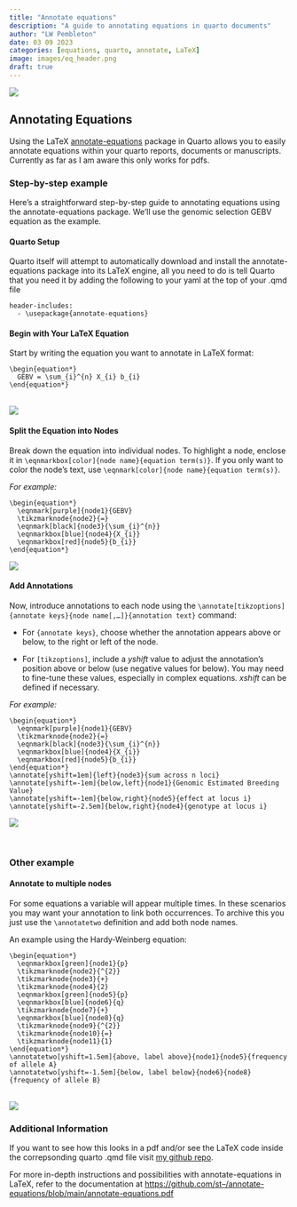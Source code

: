 ```yaml
---
title: "Annotate equations"
description: "A guide to annotating equations in quarto documents"
author: "LW Pembleton"
date: 03 09 2023
categories: [equations, quarto, annotate, LaTeX]
image: images/eq_header.png
draft: true
---
```


![](images/eq_header.png)

## Annotating Equations

Using the LaTeX [annotate-equations](https://github.com/st--/annotate-equations) package in Quarto allows you to easily annotate equations within your quarto reports, documents or manuscripts. Currently as far as I am aware this only works for pdfs.

### Step-by-step example

Here's a straightforward step-by-step guide to annotating equations using the annotate-equations package. We'll use the genomic selection GEBV equation as the example.

#### Quarto Setup

Quarto itself will attempt to automatically download and install the annotate-equations package into its LaTeX engine, all you need to do is tell Quarto that you need it by adding the following to your yaml at the top of your .qmd file

```         
header-includes:
  - \usepackage{annotate-equations}
```

#### Begin with Your LaTeX Equation

Start by writing the equation you want to annotate in LaTeX format:

```         
\begin{equation*}
  GEBV = \sum_{i}^{n} X_{i} b_{i}
\end{equation*}
```

\
![](images/gebv_1.png)

#### Split the Equation into Nodes

Break down the equation into individual nodes. To highlight a node, enclose it in `\eqnmarkbox[color]{node name}{equation term(s)}`. If you only want to color the node's text, use `\eqnmark[color]{node name}{equation term(s)}`.

*For example:*

```         
\begin{equation*}
  \eqnmark[purple]{node1}{GEBV}
  \tikzmarknode{node2}{=}
  \eqnmark[black]{node3}{\sum_{i}^{n}}
  \eqnmarkbox[blue]{node4}{X_{i}}
  \eqnmarkbox[red]{node5}{b_{i}}
\end{equation*} 
```

![](images/gebv_2.png)\

#### Add Annotations

Now, introduce annotations to each node using the `\annotate[tikzoptions]{annotate keys}{node name[,…]}{annotation text}` command:

-   For `{annotate keys}`, choose whether the annotation appears above or below, to the right or left of the node.

-   For `[tikzoptions]`, include a *yshift* value to adjust the annotation's position above or below (use negative values for below). You may need to fine-tune these values, especially in complex equations. *xshift* can be defined if necessary.

*For example:*

```         
\begin{equation*}
  \eqnmark[purple]{node1}{GEBV}
  \tikzmarknode{node2}{=}
  \eqnmark[black]{node3}{\sum_{i}^{n}}
  \eqnmarkbox[blue]{node4}{X_{i}}
  \eqnmarkbox[red]{node5}{b_{i}}
\end{equation*}
\annotate[yshift=1em]{left}{node3}{sum across n loci} 
\annotate[yshift=-1em]{below,left}{node1}{Genomic Estimated Breeding Value} 
\annotate[yshift=-1em]{below,right}{node5}{effect at locus i} 
\annotate[yshift=-2.5em]{below,right}{node4}{genotype at locus i}
```

![](images/gebv_3.png)\

\

### Other example

#### Annotate to multiple nodes

For some equations a variable will appear multiple times. In these scenarios you may want your annotation to link both occurrences. To archive this you just use the `\annotatetwo` definition and add both node names.

An example using the Hardy-Weinberg equation:\

```         
\begin{equation*}
  \eqnmarkbox[green]{node1}{p}
  \tikzmarknode{node2}{^{2}}
  \tikzmarknode{node3}{+}
  \tikzmarknode{node4}{2}
  \eqnmarkbox[green]{node5}{p}
  \eqnmarkbox[blue]{node6}{q}
  \tikzmarknode{node7}{+}
  \eqnmarkbox[blue]{node8}{q}
  \tikzmarknode{node9}{^{2}}
  \tikzmarknode{node10}{=}
  \tikzmarknode{node11}{1}
\end{equation*}
\annotatetwo[yshift=1.5em]{above, label above}{node1}{node5}{frequency of allele A} 
\annotatetwo[yshift=-1.5em]{below, label below}{node6}{node8}{frequency of allele B} 
```

\
![](images/eq2.png)

### Additional Information

If you want to see how this looks in a pdf and/or see the LaTeX code inside the correpsonding quarto .qmd file visit [my github repo](https://github.com/lpembleton/annotate-equations).

For more in-depth instructions and possibilities with annotate-equations in LaTeX, refer to the documentation at [https://github.com/st--/annotate-equations/blob/main/annotate-equations.pdf](https://github.com/st–/annotate-equations/blob/main/annotate-equations.pdf)
